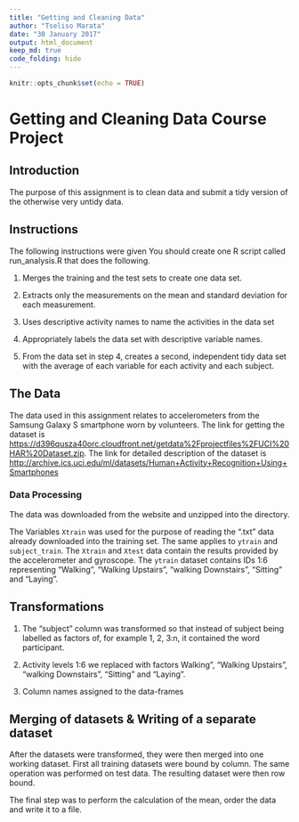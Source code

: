 ---
title: "Getting and Cleaning Data"
author: "Tseliso Marata"
date: "30 January 2017"
output: html_document
keep_md: true
code_folding: hide
---

```{r setup, include=FALSE}
knitr::opts_chunk$set(echo = TRUE)
```

# Getting and Cleaning Data Course Project

## Introduction
The purpose of this assignment is to clean data and submit a tidy version of the otherwise very untidy data.

## Instructions
The following instructions were given
You should create one R script called run_analysis.R that does the following.

1. Merges the training and the test sets to create one data set.

2. Extracts only the measurements on the mean and standard deviation for each measurement.
3. Uses descriptive activity names to name the activities in the data set
4. Appropriately labels the data set with descriptive variable names.
5. From the data set in step 4, creates a second, independent tidy data set with the average of each variable for each activity and each subject.

## The Data
The data used in this assignment relates to accelerometers from the Samsung Galaxy S smartphone worn by volunteers. The link for getting the dataset is 
<https://d396qusza40orc.cloudfront.net/getdata%2Fprojectfiles%2FUCI%20HAR%20Dataset.zip>.
The link for detailed description of the dataset is 
<http://archive.ics.uci.edu/ml/datasets/Human+Activity+Recognition+Using+Smartphones>


### Data Processing
The data was downloaded from the website and unzipped into the directory.


The Variables `Xtrain` was used for the purpose of reading the ".txt" data already downloaded into the training set. The same applies to `ytrain` and `subject_train`. The `Xtrain` and `Xtest` data contain the results provided by the accelerometer and gyroscope. The `ytrain` dataset contains IDs 1:6 representing "Walking", "Walking Upstairs", "walking Downstairs", "Sitting" and "Laying".


## Transformations

1. The "subject" column was transformed so that instead of subject being labelled as factors of, for example 1, 2, 3:n, it contained the word participant. 

2. Activity levels 1:6 we replaced with factors Walking", "Walking Upstairs", "walking Downstairs", "Sitting" and "Laying".

3. Column names assigned to the data-frames

## Merging of datasets & Writing of a separate dataset

After the datasets were transformed, they were then merged into one working dataset.
First all training datasets were bound by column. The same operation was performed on test data.
The resulting dataset were then row bound.  

The final step was to perform the calculation of the mean, order the data and write it to a file.

